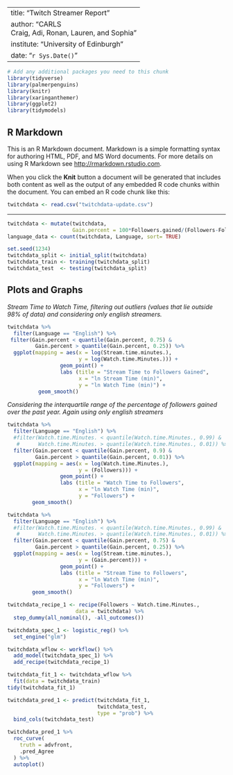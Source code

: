 --
title: "Twitch Streamer Report"
author: "CARLS <br> Craig, Adi, Ronan, Lauren, and Sophia"
institute: "University of Edinburgh"
date: "`r Sys.Date()`"
---

```r
# Add any additional packages you need to this chunk
library(tidyverse)
library(palmerpenguins)
library(knitr)
library(xaringanthemer)
library(ggplot2)
library(tidymodels)
```

## R Markdown

This is an R Markdown document. Markdown is a simple formatting syntax for authoring HTML, PDF, and MS Word documents. For more details on using R Markdown see <http://rmarkdown.rstudio.com>.

When you click the **Knit** button a document will be generated that includes both content as well as the output of any embedded R code chunks within the document. You can embed an R code chunk like this:

```r
twitchdata <- read.csv("twitchdata-update.csv")
```

-------

```r
twitchdata <- mutate(twitchdata,
                     Gain.percent = 100*Followers.gained/(Followers-Followers.gained))
language_data <- count(twitchdata, Language, sort= TRUE)
```

```r
set.seed(1234)
twitchdata_split <- initial_split(twitchdata)
twitchdata_train <- training(twitchdata_split)
twitchdata_test  <- testing(twitchdata_split)
```

## Plots and Graphs

_Stream Time to Watch Time, filtering out outliers (values that lie outside 98% of data) and considering only english streamers._
```r
twitchdata %>%
  filter(Language == "English") %>%
 filter(Gain.percent < quantile(Gain.percent, 0.75) &
         Gain.percent > quantile(Gain.percent, 0.25)) %>%
  ggplot(mapping = aes(x = log(Stream.time.minutes.), 
                       y = log(Watch.time.Minutes.))) +
                 geom_point() + 
                 labs (title = "Stream Time to Followers Gained",
                       x = "ln Stream Time (min)",
                       y = "ln Watch Time (min)") +
          geom_smooth()
```


_Considering the interquartile range of the percentage of followers gained over the past year. Again using only english streamers_
``` r
twitchdata %>%
  filter(Language == "English") %>%
  #filter(Watch.time.Minutes. < quantile(Watch.time.Minutes., 0.99) &
   #      Watch.time.Minutes. > quantile(Watch.time.Minutes., 0.01)) %>%
  filter(Gain.percent < quantile(Gain.percent, 0.9) &
         Gain.percent > quantile(Gain.percent, 0.01)) %>%
  ggplot(mapping = aes(x = log(Watch.time.Minutes.), 
                       y = (Followers))) +
                 geom_point() + 
                 labs (title = "Watch Time to Followers",
                       x = "ln Watch Time (min)",
                       y = "Followers") +
        geom_smooth()
```

``` r
twitchdata %>%
  filter(Language == "English") %>%
  #filter(Watch.time.Minutes. < quantile(Watch.time.Minutes., 0.99) &
   #      Watch.time.Minutes. > quantile(Watch.time.Minutes., 0.01)) %>%
  filter(Gain.percent < quantile(Gain.percent, 0.75) &
         Gain.percent > quantile(Gain.percent, 0.25)) %>%
  ggplot(mapping = aes(x = log(Stream.time.minutes.), 
                       y = (Gain.percent))) +
                 geom_point() + 
                 labs (title = "Stream Time to Followers",
                       x = "ln Watch Time (min)",
                       y = "Followers") +
        geom_smooth()
```

```r
twitchdata_recipe_1 <- recipe(Followers ~ Watch.time.Minutes., 
                      data = twitchdata) %>%
  step_dummy(all_nominal(), -all_outcomes())
```

```r
twitchdata_spec_1 <- logistic_reg() %>%
  set_engine("glm")
```

```r
twitchdata_wflow <- workflow() %>%
  add_model(twitchdata_spec_1) %>%
  add_recipe(twitchdata_recipe_1)
```

```r
twitchdata_fit_1 <- twitchdata_wflow %>%
  fit(data = twitchdata_train)
tidy(twitchdata_fit_1)
```

```r
twitchdata_pred_1 <- predict(twitchdata_fit_1, 
                             twitchdata_test, 
                             type = "prob") %>%
  bind_cols(twitchdata_test)
```

```r
twitchdata_pred_1 %>%
  roc_curve(
    truth = advfront,
    .pred_Agree
  ) %>%
  autoplot()
```